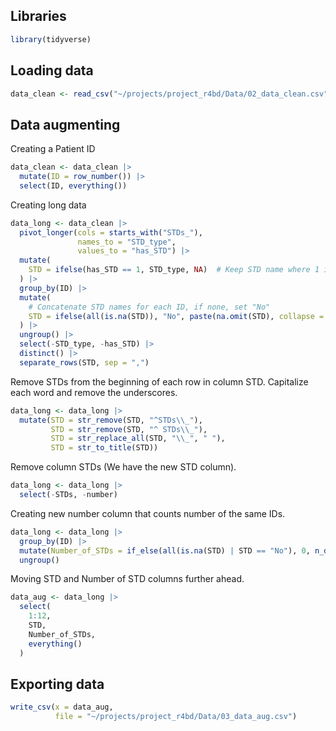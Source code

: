 ## Libraries
```r
library(tidyverse)
```

## Loading data
```r
data_clean <- read_csv("~/projects/project_r4bd/Data/02_data_clean.csv")
```
## Data augmenting

Creating a Patient ID
```r
data_clean <- data_clean |> 
  mutate(ID = row_number()) |> 
  select(ID, everything())
```

Creating long data

```r
data_long <- data_clean |>
  pivot_longer(cols = starts_with("STDs_"), 
               names_to = "STD_type", 
               values_to = "has_STD") |>
  mutate(
    STD = ifelse(has_STD == 1, STD_type, NA)  # Keep STD name where 1 is present
  ) |>
  group_by(ID) |>
  mutate(
    # Concatenate STD names for each ID, if none, set "No"
    STD = ifelse(all(is.na(STD)), "No", paste(na.omit(STD), collapse = ", "))
  ) |>
  ungroup() |>
  select(-STD_type, -has_STD) |>
  distinct() |> 
  separate_rows(STD, sep = ",")
```

Remove STDs from the beginning of each row in column STD. Capitalize each word and remove the underscores.

```r
data_long <- data_long |> 
  mutate(STD = str_remove(STD, "^STDs\\_"),
         STD = str_remove(STD, "^ STDs\\_"),
         STD = str_replace_all(STD, "\\_", " "),
         STD = str_to_title(STD))
```


Remove column STDs (We have the new STD column).

```r
data_long <- data_long |> 
  select(-STDs, -number) 
```

Creating new number column that counts number of the same IDs.

```r
data_long <- data_long |> 
  group_by(ID) |> 
  mutate(Number_of_STDs = if_else(all(is.na(STD) | STD == "No"), 0, n_distinct(STD, na.rm = TRUE))) |> 
  ungroup() 
```

Moving STD and Number of STD columns further ahead.

```r
data_aug <- data_long |> 
  select(
    1:12,               
    STD,                
    Number_of_STDs,      
    everything()        
  )
```

## Exporting data
```r
write_csv(x = data_aug,
          file = "~/projects/project_r4bd/Data/03_data_aug.csv")
```

